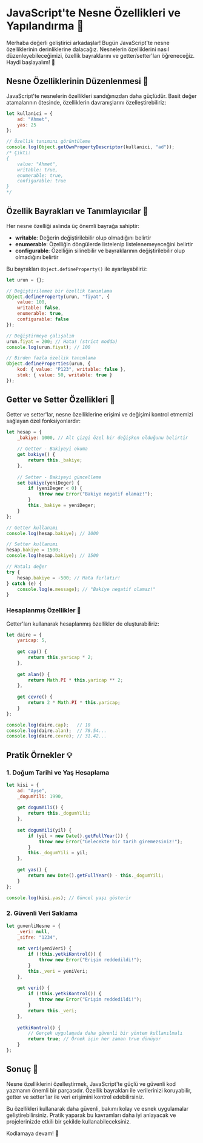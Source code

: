# JavaScript'te Nesne Özellikleri ve Yapılandırma 🔧

Merhaba değerli geliştirici arkadaşlar! Bugün JavaScript'te nesne özelliklerinin derinliklerine dalacağız. Nesnelerin özelliklerini nasıl düzenleyebileceğimizi, özellik bayraklarını ve getter/setter'ları öğreneceğiz. Haydi başlayalım! 👋

## Nesne Özelliklerinin Düzenlenmesi 📝

JavaScript'te nesnelerin özellikleri sandığınızdan daha güçlüdür. Basit değer atamalarının ötesinde, özelliklerin davranışlarını özelleştirebiliriz:

```javascript
let kullanici = {
    ad: "Ahmet",
    yas: 25
};

// Özellik tanımını görüntüleme
console.log(Object.getOwnPropertyDescriptor(kullanici, "ad"));
/* Çıktı:
{
    value: "Ahmet",
    writable: true,
    enumerable: true,
    configurable: true
}
*/
```

## Özellik Bayrakları ve Tanımlayıcılar 🚩

Her nesne özelliği aslında üç önemli bayrağa sahiptir:

- **writable**: Değerin değiştirilebilir olup olmadığını belirtir
- **enumerable**: Özelliğin döngülerde listelenip listelenemeyeceğini belirtir
- **configurable**: Özelliğin silinebilir ve bayraklarının değiştirilebilir olup olmadığını belirtir

Bu bayrakları `Object.defineProperty()` ile ayarlayabiliriz:

```javascript
let urun = {};

// Değiştirilemez bir özellik tanımlama
Object.defineProperty(urun, "fiyat", {
    value: 100,
    writable: false,
    enumerable: true,
    configurable: false
});

// Değiştirmeye çalışalım
urun.fiyat = 200; // Hata! (strict modda)
console.log(urun.fiyat); // 100

// Birden fazla özellik tanımlama
Object.defineProperties(urun, {
    kod: { value: "P123", writable: false },
    stok: { value: 50, writable: true }
});
```

## Getter ve Setter Özellikleri 🔄

Getter ve setter'lar, nesne özelliklerine erişimi ve değişimi kontrol etmemizi sağlayan özel fonksiyonlardır:

```javascript
let hesap = {
    _bakiye: 1000, // Alt çizgi özel bir değişken olduğunu belirtir
    
    // Getter - Bakiyeyi okuma
    get bakiye() {
        return this._bakiye;
    },
    
    // Setter - Bakiyeyi güncelleme
    set bakiye(yeniDeger) {
        if (yeniDeger < 0) {
            throw new Error("Bakiye negatif olamaz!");
        }
        this._bakiye = yeniDeger;
    }
};

// Getter kullanımı
console.log(hesap.bakiye); // 1000

// Setter kullanımı
hesap.bakiye = 1500;
console.log(hesap.bakiye); // 1500

// Hatalı değer
try {
    hesap.bakiye = -500; // Hata fırlatır!
} catch (e) {
    console.log(e.message); // "Bakiye negatif olamaz!"
}
```

### Hesaplanmış Özellikler 🧮

Getter'ları kullanarak hesaplanmış özellikler de oluşturabiliriz:

```javascript
let daire = {
    yaricap: 5,
    
    get cap() {
        return this.yaricap * 2;
    },
    
    get alan() {
        return Math.PI * this.yaricap ** 2;
    },
    
    get cevre() {
        return 2 * Math.PI * this.yaricap;
    }
};

console.log(daire.cap);   // 10
console.log(daire.alan);  // 78.54...
console.log(daire.cevre); // 31.42...
```

## Pratik Örnekler 💡

### 1. Doğum Tarihi ve Yaş Hesaplama

```javascript
let kisi = {
    ad: "Ayşe",
    _dogumYili: 1990,
    
    get dogumYili() {
        return this._dogumYili;
    },
    
    set dogumYili(yil) {
        if (yil > new Date().getFullYear()) {
            throw new Error("Gelecekte bir tarih giremezsiniz!");
        }
        this._dogumYili = yil;
    },
    
    get yas() {
        return new Date().getFullYear() - this._dogumYili;
    }
};

console.log(kisi.yas); // Güncel yaşı gösterir
```

### 2. Güvenli Veri Saklama

```javascript
let guvenliNesne = {
    _veri: null,
    _sifre: "1234",
    
    set veri(yeniVeri) {
        if (!this.yetkiKontrol()) {
            throw new Error("Erişim reddedildi!");
        }
        this._veri = yeniVeri;
    },
    
    get veri() {
        if (!this.yetkiKontrol()) {
            throw new Error("Erişim reddedildi!");
        }
        return this._veri;
    },
    
    yetkiKontrol() {
        // Gerçek uygulamada daha güvenli bir yöntem kullanılmalı
        return true; // Örnek için her zaman true dönüyor
    }
};
```

## Sonuç 🎉

Nesne özelliklerini özelleştirmek, JavaScript'te güçlü ve güvenli kod yazmanın önemli bir parçasıdır. Özellik bayrakları ile verilerinizi koruyabilir, getter ve setter'lar ile veri erişimini kontrol edebilirsiniz.

Bu özellikleri kullanarak daha güvenli, bakımı kolay ve esnek uygulamalar geliştirebilirsiniz. Pratik yaparak bu kavramları daha iyi anlayacak ve projelerinizde etkili bir şekilde kullanabileceksiniz.

Kodlamaya devam! 🚀